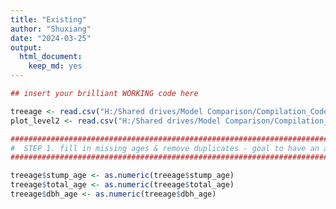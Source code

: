 ```yaml
---
title: "Existing"
author: "Shuxiang"
date: "2024-03-25"
output: 
  html_document: 
    keep_md: yes
---
```

```r
## insert your brilliant WORKING code here

treeage <- read.csv("H:/Shared drives/Model Comparison/Compilation_Code_R/PGYI Compiled/i_tree_age.csv")
plot_level2 <- read.csv("H:/Shared drives/Model Comparison/Compilation_Code_R/PGYI Compiled/i_plot_level2.csv")

################################################################################
#  STEP 1. fill in missing ages & remove duplicates - goal to have an age for both total and breast height, where available
################################################################################

treeage$stump_age <- as.numeric(treeage$stump_age)
treeage$total_age <- as.numeric(treeage$total_age)
treeage$dbh_age <- as.numeric(treeage$dbh_age)
```